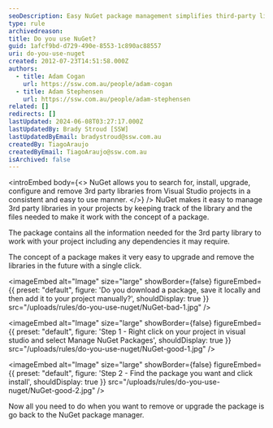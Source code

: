 ```yaml
---
seoDescription: Easy NuGet package management simplifies third-party library installation and upgrading in Visual Studio projects.
type: rule
archivedreason:
title: Do you use NuGet?
guid: 1afcf9bd-d729-490e-8553-1c890ac88557
uri: do-you-use-nuget
created: 2012-07-23T14:51:58.000Z
authors:
  - title: Adam Cogan
    url: https://ssw.com.au/people/adam-cogan
  - title: Adam Stephensen
    url: https://ssw.com.au/people/adam-stephensen
related: []
redirects: []
lastUpdated: 2024-06-08T03:27:17.000Z
lastUpdatedBy: Brady Stroud [SSW]
lastUpdatedByEmail: bradystroud@ssw.com.au
createdBy: TiagoAraujo
createdByEmail: TiagoAraujo@ssw.com.au
isArchived: false
---
```


<introEmbed
  body={<>
NuGet allows you to search for, install, upgrade, configure and remove 3rd party libraries from Visual Studio projects in a consistent and easy to use manner.
  </>}
/>
NuGet makes it easy to manage 3rd party libraries in your projects by keeping track of the library and the files needed to make it work with the concept of a package.

The package contains all the information needed for the 3rd party library to work with your project including any dependencies it may require.

The concept of a package makes it very easy to upgrade and remove the libraries in the future with a single click.


<imageEmbed
  alt="Image"
  size="large"
  showBorder={false}
  figureEmbed={{
    preset: "default",
    figure: 'Do you download a package, save it locally and then add it to your project manually?',
    shouldDisplay: true
  }}
  src="/uploads/rules/do-you-use-nuget/NuGet-bad-1.jpg"
/>


<imageEmbed
  alt="Image"
  size="large"
  showBorder={false}
  figureEmbed={{
    preset: "default",
    figure: 'Step 1 - Right click on your project in visual studio and select Manage NuGet Packages',
    shouldDisplay: true
  }}
  src="/uploads/rules/do-you-use-nuget/NuGet-good-1.jpg"
/>


<imageEmbed
  alt="Image"
  size="large"
  showBorder={false}
  figureEmbed={{
    preset: "default",
    figure: 'Step 2 - Find the package you want and click install',
    shouldDisplay: true
  }}
  src="/uploads/rules/do-you-use-nuget/NuGet-good-2.jpg"
/>

Now all you need to do when you want to remove or upgrade the package is go back to the NuGet package manager.
